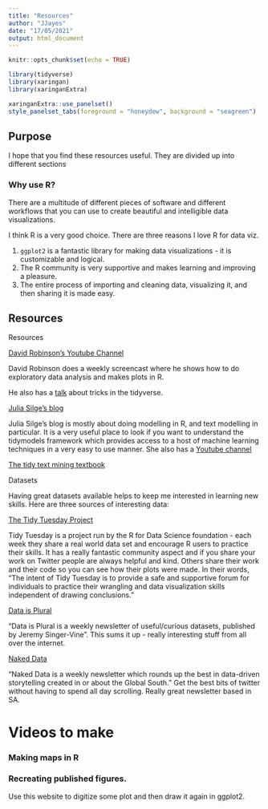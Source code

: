 ```yaml
---
title: "Resources"
author: "JJayes"
date: "17/05/2021"
output: html_document
---
```


```r
knitr::opts_chunk$set(echo = TRUE)

library(tidyverse)
library(xaringan)
library(xaringanExtra)

xaringanExtra::use_panelset()
style_panelset_tabs(foreground = "honeydew", background = "seagreen")

```

## Purpose

I hope that you find these resources useful. They are divided up into different sections

### Why use R?

There are a multitude of different pieces of software and different workflows that you can use to create beautiful and intelligible data visualizations.

I think R is a very good choice. There are three reasons I love R for data viz.

1. `ggplot2` is a fantastic library for making data visualizations - it is customizable and logical. 
2. The R community is very supportive and makes learning and improving a pleasure.
3. The entire process of importing and cleaning data, visualizing it, and then sharing it is made easy.

## Resources

::::: {.panelset}

::: {.panel}
[Resources]{.panel-name}

[David Robinson's Youtube Channel](https://youtu.be/tCa2di7aEP4)

David Robinson does a weekly screencast where he shows how to do exploratory data analysis and makes plots in R.



He also has a [talk](https://www.youtube.com/watch?v=NDHSBUN_rVU) about tricks in the tidyverse.

[Julia Silge's blog](https://juliasilge.com/blog/hawaii-post-offices/)

Julia Silge's blog is mostly about doing modelling in R, and text modelling in particular. It is a very useful place to look if you want to understand the tidymodels framework which provides access to a host of machine learning techniques in a very easy to use manner. She also has a [Youtube channel](https://www.youtube.com/watch?v=RA5SyY-s-AA&feature=emb_imp_woyt)

[The tidy text mining textbook](https://www.tidytextmining.com/)

:::

::: {.panel}
[Datasets]{.panel-name}

Having great datasets available helps to keep me interested in learning new skills. Here are three sources of interesting data:

[The Tidy Tuesday Project](https://github.com/rfordatascience/tidytuesday)

Tidy Tuesday is a project run by the R for Data Science foundation - each week they share a real world data set and encourage R users to practice their skills. It has a really fantastic community aspect and if you share your work on Twitter people are always helpful and kind. Others share their work and their code so you can see how their plots were made.
In their words, "The intent of Tidy Tuesday is to provide a safe and supportive forum for individuals to practice their wrangling and data visualization skills independent of drawing conclusions."

[Data is Plural](https://www.data-is-plural.com/)

"Data is Plural is a weekly newsletter of useful/curious datasets, published by Jeremy Singer-Vine". This sums it up - really interesting stuff from all over the internet.

[Naked Data](https://nakeddata.org/)

"Naked Data is a weekly newsletter which rounds up the best in data-driven storytelling created in or about the Global South." Get the best bits of twitter without having to spend all day scrolling. Really great newsletter based in SA.

:::

:::::





# Videos to make

### Making maps in R

### Recreating published figures.

Use this website to digitize some plot and then draw it again in ggplot2.


